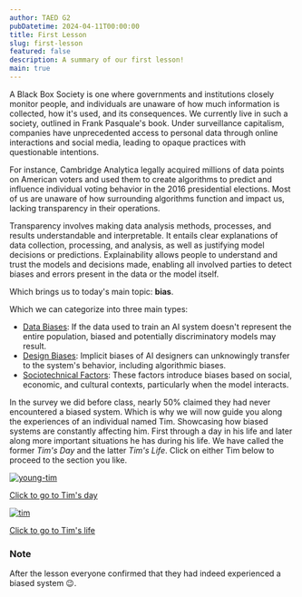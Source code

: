 ```yaml
---
author: TAED G2
pubDatetime: 2024-04-11T00:00:00
title: First Lesson
slug: first-lesson
featured: false
description: A summary of our first lesson!
main: true
---
```



A Black Box Society is one where governments and institutions closely monitor people, and individuals are unaware of how much information is collected, how it's used, and its consequences. We currently live in such a society, outlined in Frank Pasquale's book. Under surveillance capitalism, companies have unprecedented access to personal data through online interactions and social media, leading to opaque practices with questionable intentions.

For instance, Cambridge Analytica legally acquired millions of data points on American voters and used them to create algorithms to predict and influence individual voting behavior in the 2016 presidential elections. Most of us are unaware of how surrounding algorithms function and impact us, lacking transparency in their operations.

Transparency involves making data analysis methods, processes, and results understandable and interpretable. It entails clear explanations of data collection, processing, and analysis, as well as justifying model decisions or predictions. Explainability allows people to understand and trust the models and decisions made, enabling all involved parties to detect biases and errors present in the data or the model itself.

Which brings us to today's main topic: **bias**.

Which we can categorize into three main types:

- <ins>Data Biases</ins>: If the data used to train an AI system doesn't
  represent the entire population, biased and potentially discriminatory models
  may result.
- <ins>Design Biases</ins>: Implicit biases of AI designers can unknowingly
  transfer to the system's behavior, including algorithmic biases.
- <ins>Sociotechnical Factors</ins>: These factors introduce biases based on
  social, economic, and cultural contexts, particularly when the model
  interacts.

In the survey we did before class, nearly 50% claimed they had never encountered a biased system. Which is why we will now guide you along the experiences of an individual named Tim. Showcasing how biased systems are constantly affecting him. First through a day in his life and later along more important situations he has during his life. We have called the former _Tim's Day_ and the latter _Tim's Life_. Click on either Tim below to proceed to the section you like.

<div class="mx-auto flex flex-wrap justify-center">
  <div class="justify-center px-10">
    <a href={SITE.base + "/posts/first-session/tims-day"}>
      <img
        src={SITE.base + "/young-tim.png"}
        class="max-h-96 w-auto"
        alt="young-tim"
      />
      <p class="text-center">Click to go to Tim's day</p>
    </a>
  </div>
  <div class="justify-center px-10">
    <a href={SITE.base + "/posts/first-session/tims-life"}>
      <img
        src={SITE.base + "/tim.png"}
        class="max-h-96 w-auto px-10"
        alt="tim"
      />
      <p class="text-center">Click to go to Tim's life</p>
    </a>
  </div>
</div>

### Note

After the lesson everyone confirmed that they had indeed experienced a biased system 😉.
